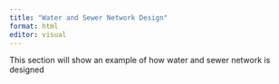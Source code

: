 ```yaml
---
title: "Water and Sewer Network Design"
format: html
editor: visual
---
```


This section will show an example of how water and sewer network is designed
